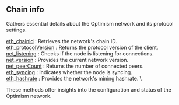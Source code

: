 
## Chain info

Gathers essential details about the Optimism network and its protocol settings.

[eth_chainId](/optimism-api/chaininfo/eth_chainId) : Retrieves the network's chain ID.  \
[eth_protocolVersion](/optimism-api/chaininfo/eth_protocolVersion) : Returns the protocol version of the client.  \
[net_listening](/optimism-api/chaininfo/net_listening) : Checks if the node is listening for connections.  \
[net_version](/optimism-api/chaininfo/net_version) : Provides the current network version.  \
[net_peerCount](/optimism-api/chaininfo/net_peerCount) : Returns the number of connected peers.  \
[eth_syncing](/optimism-api/chaininfo/eth_syncing) : Indicates whether the node is syncing.  \
[eth_hashrate](/optimism-api/chaininfo/eth_hashrate) : Provides the network's mining hashrate. \

These methods offer insights into the configuration and status of the Optimism network.

<Space h={16} />
<GetStarted />